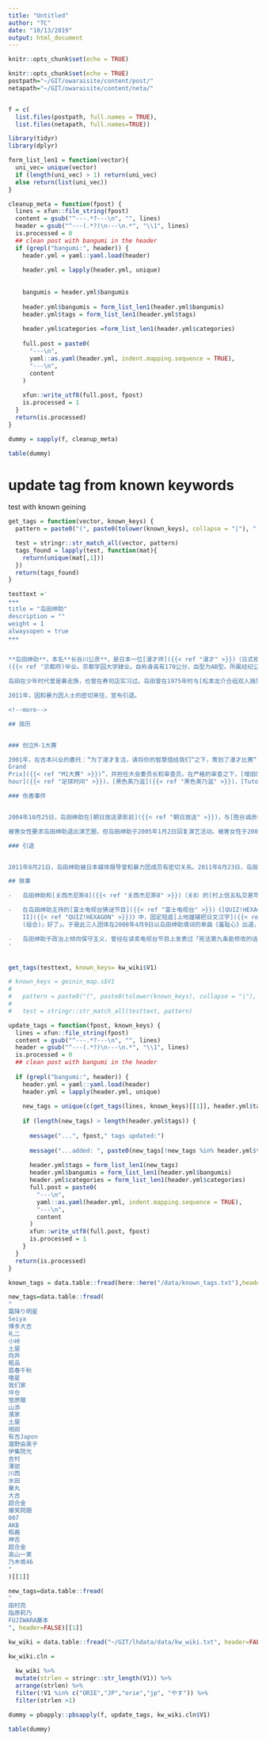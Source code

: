```yaml
---
title: "Untitled"
author: "TC"
date: "10/13/2019"
output: html_document
---
```


```r
knitr::opts_chunk$set(echo = TRUE)

knitr::opts_chunk$set(echo = TRUE)
postpath="~/GIT/owaraisite/content/post/"
netapath="~/GIT/owaraisite/content/neta/"


f = c(
  list.files(postpath, full.names = TRUE),
  list.files(netapath, full.names=TRUE))

library(tidyr)
library(dplyr)

```


```r

form_list_len1 = function(vector){
  uni_vec= unique(vector)
  if (length(uni_vec) > 1) return(uni_vec)
  else return(list(uni_vec))
}

cleanup_meta = function(fpost) {
  lines = xfun::file_string(fpost)
  content = gsub("^---.*?---\n", "", lines)
  header = gsub("^---(.*?)\n---\n.*", "\\1", lines)
  is.processed = 0
  ## clean post with bangumi in the header
  if (grepl("bangumi:", header)) {
    header.yml = yaml::yaml.load(header)
    
    header.yml = lapply(header.yml, unique)
    
    
    bangumis = header.yml$bangumis
    
    header.yml$bangumis = form_list_len1(header.yml$bangumis)
    header.yml$tags = form_list_len1(header.yml$tags)
    
    header.yml$categories =form_list_len1(header.yml$categories)
    
    full.post = paste0(
      "---\n",
      yaml::as.yaml(header.yml, indent.mapping.sequence = TRUE),
      "---\n",
      content
    )
    
    xfun::write_utf8(full.post, fpost)
    is.processed = 1
  }
  return(is.processed)
}


```





```r

dummy = sapply(f, cleanup_meta)

table(dummy)

```


# update tag from known keywords

test with known geining


```r

get_tags = function(vector, known_keys) {
  pattern = paste0("(", paste0(tolower(known_keys), collapse = "|"), ")")

  test = stringr::str_match_all(vector, pattern)
  tags_found = lapply(test, function(mat){
    return(unique(mat[,1]))
  })
  return(tags_found)
}

```


```r

testtext ='
+++
title = "岛田绅助"
description = ""
weight = 1
alwaysopen = true
+++


**岛田绅助**，本名**长谷川公彦**，是日本一位[漫才师]({{< ref "漫才" >}})（日式相声）出身的[搞笑艺人]({{< ref "搞笑艺人" >}})、主持人、电影演员与製作人。出生于京都府京都市，京都大谷中学-高中
({{< ref "京都府)毕业。京都学园大学肄业。自称身高有170公分，血型为AB型。所属经纪公司为[吉本兴业](吉本兴业" >}})。

岛田在少年时代曾是暴走族，也曾在寿司店实习过。岛田曾在1975年时与[松本龙介合组双人搞笑组合]({{< ref "松本龙介" >}})“绅助、龙介”，该组合在1985年时解散。

2011年，因和暴力团人士的密切来往，宣布引退。

<!--more-->

## 简历


### 创立M-1大赛

2001年，在吉本兴业的委托：“为了漫才复活，请将你的智慧借给我们”之下，策划了漫才比赛“[M-1
Grand
Prix]({{< ref "M1大赛" >}})”，并担任大会委员长和审查员。在严格的审查之下，[增田冈田]({{< ref "增田冈田" >}})，[Football
hour]({{< ref "足球时间" >}})，[黑色美乃滋]({{< ref "黑色美乃滋" >}})，[Tutorial]({{< ref "Tutorial" >}})，[三明治人等年轻的漫才师横空出世]({{< ref "三明治人" >}})，进入世人的视线；[小木矢作]({{< ref "小木矢作" >}})，[南海甜心]({{< ref "南海甜心" >}})，[奥黛丽等很多组合虽未取得优胜]({{< ref "奥黛丽" >}})，也因该大会而广受欢迎。从2008起，M1大赛关注度和受欢迎程度不断增高，被称为“国家级赛事”(时年，关西地区平均收视率在35%以上，瞬间收视率超过40%)，M1比赛在2010年暂时结束，绅助评论道：“在惋惜声中结束是最好的结果。”

### 伤害事件


2004年10月25日，岛田绅助在[朝日放送录影前]({{< ref "朝日放送" >}})，与[胜谷诚彦的女性经纪人发生口角]({{< ref "胜谷诚彦" >}})，殴打其颈部，令其受伤。2004年10月28日，大坂府警方以伤害事件名义正式起诉岛田绅助；同日，岛田绅助在吉本兴业东京支社记者会中谢罪。为此，吉本兴业处分岛田绅助至2004年11月4日。2004年11月4日，大坂府检察官因此伤害案件证据明确而向大坂简易裁判所提起简式起诉，大坂简易裁判所判决岛田绅助30万日元罚金。

被害女性要求岛田绅助退出演艺圈，但岛田绅助于2005年1月2日回复演艺活动。被害女性于2006年6月自吉本兴业退职，并向东京地方裁判所提出请求诉讼标的达4400万日元的民事损害赔偿诉讼，以及请求确认退职无效。2011年9月22日，本案在东京高等裁判所成立和解。

### 引退


2011年8月21日，岛田绅助被日本媒体报导曾和暴力团成员有密切关系。2011年8月23日，岛田在吉本兴业东京本部举行记者会承认此事并主动宣布引退，而他表示是因为在10年前碰上难以解决的麻烦才找上暴力团协助并有了联系。

## 轶事

-   岛田绅助和[关西杰尼斯8]({{< ref "关西杰尼斯8" >}})（关8）的[村上信五私交甚笃]({{< ref "村上信五" >}})，岛田在《[美味绅助]({{< ref "美味绅助" >}})》裡首次指名与关8合作。由于关8向来走搞笑路线，与一般的[杰尼斯事务所艺人的偶像风格相差甚远]({{< ref "杰尼斯事务所" >}})，所以岛田曾戏谑他们为“假杰尼斯”。

-   在岛田绅助主持的[富士电视台猜谜节目]({{< ref "富士电视台" >}})《[QUIZ!HEXAGON
    II]({{< ref "QUIZ!HEXAGON" >}})》中，固定班底[上地雄辅把日文汉字]({{< ref "上地雄辅" >}})「羞耻心」（Shu-Chi-Shin）误读为「Sa-Ji-Shin」，因此岛田绅助当场对[鹤野刚士]({{< ref "鹤野刚士" >}})、[上地雄辅与]({{< ref "上地雄辅" >}})[野久保直树说]({{< ref "野久保直树" >}})：「你们三个今天开始就叫做『羞耻心
    (组合)』好了」。于是此三人团体在2008年4月9日以岛田绅助填词的单曲《羞耻心》出道，并且囊括ORICON日文单曲排行榜第一名及四月份的销售冠军。

-   岛田绅助于政治上倾向保守主义，曾经在读卖电视台节目上发表过「宪法第九条能修改的话比较好」的谈话。《日本国宪法》载有禁止日本自卫队主动出兵等规范，使该宪法被称为“和平宪法”。岛田绅助自己是以大商人的身份，採取赞助政治活动的立场出席造势活动，本人并无意参选。
'


get_tags(testtext, known_keys= kw_wiki$V1)

# known_keys = geinin_map.s$V1
# 
#   pattern = paste0("(", paste0(tolower(known_keys), collapse = "|"), ")")
# 
#   test = stringr::str_match_all(testtext, pattern)
```


```r


update_tags = function(fpost, known_keys) {
  lines = xfun::file_string(fpost)
  content = gsub("^---.*?---\n", "", lines)
  header = gsub("^---(.*?)\n---\n.*", "\\1", lines)
  is.processed = 0
  ## clean post with bangumi in the header
  
  if (grepl("bangumi:", header)) {
    header.yml = yaml::yaml.load(header)
    header.yml = lapply(header.yml, unique)
    
    new_tags = unique(c(get_tags(lines, known_keys)[[1]], header.yml$tags))
    
    if (length(new_tags) > length(header.yml$tags)) {
      
      message("...", fpost," tags updated:")
      
      message("...added: ", paste0(new_tags[!new_tags %in% header.yml$tags], collapse=", "))
      
      header.yml$tags = form_list_len1(new_tags)
      header.yml$bangumis = form_list_len1(header.yml$bangumis)
      header.yml$categories = form_list_len1(header.yml$categories)
      full.post = paste0(
        "---\n",
        yaml::as.yaml(header.yml, indent.mapping.sequence = TRUE),
        "---\n",
        content
      )
      xfun::write_utf8(full.post, fpost)
      is.processed = 1
    }
  }
  return(is.processed)
}


```

```r
known_tags = data.table::fread(here::here("/data/known_tags.txt"),header=FALSE)
```

```r
new_tags=data.table::fread(
"
霜降り明星
Seiya
博多大吉
礼二
小峠
土屋
向井
粗品
眉春千秋
喵星
我们家
坪仓
蛍原徹
山添
濱家
土屋
相田
有吉Japon
瀧野由美子
伊集院光
吉村
澤部
川西
水田
華丸
大吉
超合金
爆笑問題
007
AKB
稻酱
神舌
超合金
高山一実
乃木坂46
"
)[[1]]
```


```r
new_tags=data.table::fread(
"
田村亮
指原莉乃
FUJIWARA藤本
", header=FALSE)[[1]]
```


```r
kw_wiki = data.table::fread("~/GIT/lhdata/data/kw_wiki.txt", header=FALSE)
```

```r
kw_wiki.cln =
  
  kw_wiki %>%
  mutate(strlen = stringr::str_length(V1)) %>%
  arrange(strlen) %>%
  filter(!V1 %in% c("ORIE","JP","orie","jp", "やす")) %>%
  filter(strlen >1)
```



```r
dummy = pbapply::pbsapply(f, update_tags, kw_wiki.cln$V1)

table(dummy)

```


